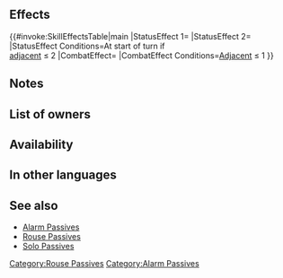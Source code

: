 {{Passive
|name=Alarm Def/Res
|type=C
|exclusive=0
|canUseWeapon={{WeaponList|Close}}
|canUseMove={{MoveList|Cavalry}}
|properties=random_owner
|1name=Alarm Def/Res
|alt1name=Alarm Def Res
|1tagid=SID_守備魔防の奮進4
|1effect=At start of turn, if number of allies adjacent to unit ≤ 2, grants Def/Res+6 and【Canto (１)】 to unit for 1 turn. If number of allies adjacent to unit ≤ 1, grants Def/Res+3 to unit during combat.<br><br>【Canto (１)】<br>After an attack, Assist skill, or structure destruction, unit can move １ space(s).<br><br>(Unit moves according to movement type. Once per turn. Cannot attack or assist. Only highest value applied. Does not stack. After moving, if a skill that grants another action would be triggered (like with Galeforce), Canto will trigger after the granted action. Unit's base movement has no effect on movement granted. Cannot warp (using skills like Wings of Mercy) a distance greater than unit would be able to move with normal Canto movement.)
|1cost=300
|1required=Rouse Def/Res 3
}}
==Effects==
{{#invoke:SkillEffectsTable|main
|StatusEffect 1={{SkillEffectText|Bonuses|Def/Res|6}}
|StatusEffect 2={{SEt|Canto (1)}}
|StatusEffect Conditions=At start of turn if<br>[[adjacent]] {{SkillTargetText|Allies}} ≤ 2
|CombatEffect={{SkillEffectText|Temporary buffs|Def/Res|3}}
|CombatEffect Conditions=[[Adjacent]] {{SkillTargetText|Allies}} ≤ 1
}}
==Notes==
{{Bonuses}}
{{Canto|statusEffect=1|1}}
{{Temporary buffs}}
==List of owners==
{{Skill Hero List}}
{{NoInheritHeroes}}

==Availability==
{{PassiveFocusList}}
{{PassiveDistributionList}}
{{PassiveCombatManualList}}
==In other languages==
{{OtherLanguages
|english=Alarm Def/Res
|japanese=守備魔防の奮進
|german=Ver./Res.-Alarm
|spanishEU=Alarma Def/Res
|spanishLA=Alarma Def./Res.
|french=Alarme Déf/Rés
|italian=Allarme Dif/Res
|chineseTW=防守魔防的奮進
|portuguese=Alarme Def./Res.
}}

==See also==
{{See also skills|cond=(Description LIKE '%at start of turn, if unit is not adjacent to an ally, grants Atk/Spd%+%for 1 turn%' OR Description LIKE '%grants%【Canto (１)】%for 1 turn%' OR Description LIKE '%number of allies adjacent to unit ≤%') AND Exclusive='1'}}
* [[Skill families/C Passives#Alarm|Alarm Passives]]
* [[Rouse Passives]]
* [[Solo Passives]]
{{Passives Navbox|C}}
[[Category:Rouse Passives]][[Category:Alarm Passives]]